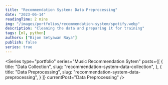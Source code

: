```yaml
---
title: "Recommendation System: Data Preprocessing"
date: "2023-06-14"
readingTime: 2 mins
img: "/images/portfolios/recommendation-system/spotify.webp"
description: "Cleaning the data and preparing it for training"
tags: [ml, python]
authors: ["Bijon Setyawan Raya"]
publish: false
series: true
---
```


<Series
  type="portfolio"
  series="Music Recommendation Sytem"
  posts={[
    {
      title: "Data Collection",
      slug: "recommendation-system-data-collection",
    },
    {
      title: "Data Preprocessing",
      slug: "recommendation-system-data-preprocessing",
    }
  ]}
  currentPost="Data Preprocessing"
/>